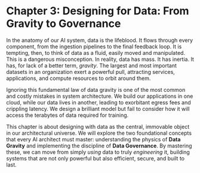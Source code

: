 # Chapter 3: Designing for Data: From Gravity to Governance

In the anatomy of our AI system, data is the lifeblood. It flows through every component, from the ingestion pipelines to the final feedback loop. It is tempting, then, to think of data as a fluid, easily moved and manipulated. This is a dangerous misconception. In reality, data has mass. It has inertia. It has, for lack of a better term, *gravity*. The largest and most important datasets in an organization exert a powerful pull, attracting services, applications, and compute resources to orbit around them.

Ignoring this fundamental law of data gravity is one of the most common and costly mistakes in system architecture. We build our applications in one cloud, while our data lives in another, leading to exorbitant egress fees and crippling latency. We design a brilliant model but fail to consider how it will access the terabytes of data required for training.

This chapter is about designing with data as the central, immovable object in our architectural universe. We will explore the two foundational concepts that every AI architect must master: understanding the physics of **Data Gravity** and implementing the discipline of **Data Governance**. By mastering these, we can move from simply *using* data to truly *engineering* it, building systems that are not only powerful but also efficient, secure, and built to last.
